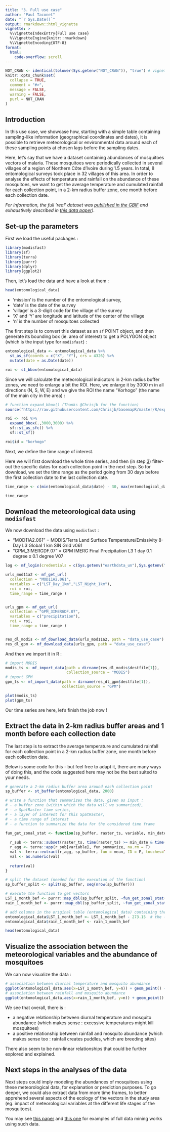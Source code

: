 ```yaml
---
title: "3. Full use case"
author: "Paul Taconet"
date: "`r Sys.Date()`"
output: rmarkdown::html_vignette
vignette: >
  %\VignetteIndexEntry{Full use case}
  %\VignetteEngine{knitr::rmarkdown}
  %\VignetteEncoding{UTF-8}
format:
  html:
    code-overflow: scroll
---
```


```r
NOT_CRAN <- identical(tolower(Sys.getenv("NOT_CRAN")), "true") # vignette will not be executed when tested on the cran
knitr::opts_chunk$set(
  collapse = TRUE,
  comment = "#>",
  message = FALSE,
  warning = FALSE,
  purl = NOT_CRAN
)
```

## Introduction

In this use case, we showcase how, starting with a simple table containing sampling-like information (geographical coordinates and dates), it is possible to retrieve meteorological or environmental data around each of these sampling points at chosen lags before the sampling dates.

Here, let's say that we have a dataset containing abundances of mosquitoes vectors of malaria. These mosquitoes were periodically collected in several villages of a region of Northern Côte d'Ivoire during 1.5 years. In total, 8 entomological surveys took place in 32 villages of this area. In order to analyse the effects of temperature and rainfall on the abundance of these mosquitoes, we want to get the average temperature and cumulated rainfall for each collection point, in a 2-km radius buffer zone, one month before each collection date.

*For information, the full 'real' dataset was [published in the GBIF](https://doi.org/10.15468/V8FVYN) and exhaustively described in [this data paper](https://doi.org/10.46471/gigabyte.83)).*

## Set-up the parameters

First we load the useful packages : 

```r
library(modisfast)
library(sf)
library(terra)
library(purrr)
library(dplyr)
library(ggplot2)
```

Then, let's load the data and have a look at them :

```r
head(entomological_data)
```

- 'mission' is the number of the entomological survey, 
- 'date' is the date of the survey
- 'village' is a 3-digit code for the village of the survey
- 'X' and 'Y' are longitude and latitude of the center of the village 
- 'n' is the number of mosquitoes collected

The first step is to convert this dataset as an `sf` POINT object, and then generate its bounding box (ie. area of interest) to get a POLYGON object (which is the input type for `modisfast`) :

```r
entomological_data <- entomological_data %>%
  st_as_sf(coords = c("X", "Y"), crs = 4326) %>%
  mutate(date = as.Date(date))

roi <- st_bbox(entomological_data)

```

Since we will calculate the meteorological indicators in 2-km radius buffer zones, we need to enlarge a bit the ROI. Here, we enlarge it by 3000 m in all directions (N, S, W, E) and we give the ROI the name "Korhogo" (the name of the main city in the area) :

```r
# function expand_bbox() (Thanks @Chrisjb for the function)
source("https://raw.githubusercontent.com/Chrisjb/basemapR/master/R/expand_bbox.R")

roi <- roi %>%
  expand_bbox(.,3000,3000) %>%
  sf::st_as_sfc() %>%
  sf::st_sf() 

roi$id = "korhogo"

```

Next, we define the time range of interest. 

Here we will first download the whole time series, and then (in step [3](#extract-data)) filter-out the specific dates for each collection point in the next step. So for download, we set the time range as the period going from 30 days before the first collection date to the last collection date.

```r
time_range <- c(min(entomological_data$date) - 30, max(entomological_data$date))

time_range
```

## Download the meteorological data using `modisfast`

We now download the data using `modisfast` : 

- "MOD11A2.061" = MODIS/Terra Land Surface Temperature/Emissivity 8-Day L3 Global 1 km SIN Grid v061
- "GPM_3IMERGDF.07" = GPM IMERG Final Precipitation L3 1 day 0.1 degree x 0.1 degree V07

```r
log <- mf_login(credentials = c(Sys.getenv("earthdata_un"),Sys.getenv("earthdata_pw")))

urls_mod11a2 <- mf_get_url(
  collection = "MOD11A2.061",
  variables = c("LST_Day_1km","LST_Night_1km"),
  roi = roi,
  time_range = time_range )


urls_gpm <- mf_get_url(
  collection = "GPM_3IMERGDF.07",
  variables = c("precipitation"), 
  roi = roi,
  time_range = time_range )


res_dl_modis <- mf_download_data(urls_mod11a2, path = "data_use_case")
res_dl_gpm <- mf_download_data(urls_gpm, path = "data_use_case")

```

And then we import it in R :

```r
# import MODIS
modis_ts <- mf_import_data(path = dirname(res_dl_modis$destfile[1]), 
                           collection_source = "MODIS")
# import GPM
gpm_ts <- mf_import_data(path = dirname(res_dl_gpm$destfile[1]), 
                         collection_source = "GPM")

plot(modis_ts)
plot(gpm_ts)
```

Our time series are here, let's finish the job now ! 

## Extract the data in 2-km radius buffer areas and 1 month before each collection date {#extract-data}

The last step is to extract the average temperature and cumulated rainfall for each collection point in a 2-km radius buffer zone, one month before each collection date.

Below is some code for this - but feel free to adapt it, there are many ways of doing this, and the code suggested here may not be the best suited to your needs.

```r
# generate a 2-km radius buffer area around each collection point
sp_buffer <- st_buffer(entomological_data, 2000) 

# write a function that summarizes the data, given as input : 
# - a buffer zone (within which the data will we summarized),
# - a SpatRaster time series, 
# - a layer of interest for this SpatRaster, 
# - a time range of interest
# - a function to summarize the data for the considered time frame

fun_get_zonal_stat <- function(sp_buffer, raster_ts, variable, min_date, max_date, fun_summarize){
  
  r_sub <- terra::subset(raster_ts, time(raster_ts) >= min_date & time(raster_ts) <= max_date)
  r_agg <- terra::app(r_sub[variable], fun_summarize, na.rm = T)
  val <- terra::extract(r_agg, sp_buffer, fun = mean, ID = F, touches=TRUE, na.rm = T)
  val <- as.numeric(val)
  
  return(val)
}

# split the dataset (needed for the execution of the function)
sp_buffer_split <- split(sp_buffer, seq(nrow(sp_buffer))) 

# execute the function to get vectors
LST_1_month_bef <- purrr::map_dbl(sp_buffer_split, ~fun_get_zonal_stat(., modis_ts, "LST_Day_1km", .$date - 30, .$date, "mean"))
rain_1_month_bef <- purrr::map_dbl(sp_buffer_split, ~fun_get_zonal_stat(., gpm_ts, "precipitation", .$date - 30, .$date, "sum"))

# add columns in the original table (entomological_data) containing the extracted temperature and rainfall data
entomological_data$LST_1_month_bef <- LST_1_month_bef - 273.15  # the - 273.15  is to convert the temperature from kelvin to °C
entomological_data$rain_1_month_bef <- rain_1_month_bef

head(entomological_data)
```

## Visualize the association between the meteorological variables and the abundance of mosquitoes

We can now visualize the data : 

```r
# association between diurnal temperature and mosquito abundance
ggplot(entomological_data,aes(x=LST_1_month_bef, y=n)) + geom_point() + geom_smooth() + theme_bw() + labs(x="Average diurnal temperature\n1 month before collection", y = "Number of mosquitoes collected") 
# association between rainfall and mosquito abundance
ggplot(entomological_data,aes(x=rain_1_month_bef, y=n)) + geom_point() + geom_smooth() + theme_bw() + labs(x="Cumulated rainfall\n1 month before collection", y = "Number of mosquitoes collected") 

```

We see that overall, there is :

- a negative relationship between diurnal temperature and mosquito abundance (which makes sense : excessive temperatures might kill mosquitoes)
- a positive relationship between rainfall and mosquito abundance (which makes sense too : rainfall creates puddles, which are breeding sites)

There also seem to be non-linear relationships that could be further explored and explained.

## Next steps in the analyses of the data

Next steps could imply modeling the abundances of mosquitoes using these meteorological data, for explanation or prediction purposes. To go deeper, we could also extract data from more time frames, to better apprehend several aspects of the ecology of the vectors in the study area (eg. impact of meteorological variables at the different life stages of the mosquitoes). 

You may see [this paper](https://doi.org/10.1186/s13071-021-04851-x ) and [this one](https://doi.org/10.31730/osf.io/jzxdw) for examples of full data mining works using such data. 
